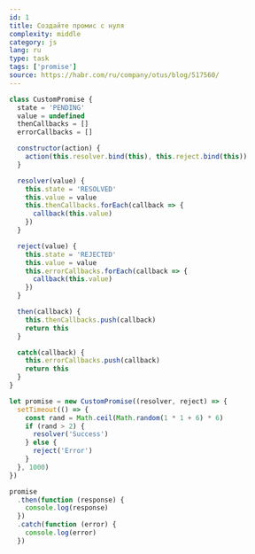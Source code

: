 ```yaml
---
id: 1
title: Создайте промис с нуля
complexity: middle
category: js
lang: ru
type: task
tags: ['promise']
source: https://habr.com/ru/company/otus/blog/517560/
---
```


```js answer
class CustomPromise {
  state = 'PENDING'
  value = undefined
  thenCallbacks = []
  errorCallbacks = []

  constructor(action) {
    action(this.resolver.bind(this), this.reject.bind(this))
  }

  resolver(value) {
    this.state = 'RESOLVED'
    this.value = value
    this.thenCallbacks.forEach(callback => {
      callback(this.value)
    })
  }

  reject(value) {
    this.state = 'REJECTED'
    this.value = value
    this.errorCallbacks.forEach(callback => {
      callback(this.value)
    })
  }

  then(callback) {
    this.thenCallbacks.push(callback)
    return this
  }

  catch(callback) {
    this.errorCallbacks.push(callback)
    return this
  }
}

let promise = new CustomPromise((resolver, reject) => {
  setTimeout(() => {
    const rand = Math.ceil(Math.random(1 * 1 + 6) * 6)
    if (rand > 2) {
      resolver('Success')
    } else {
      reject('Error')
    }
  }, 1000)
})

promise
  .then(function (response) {
    console.log(response)
  })
  .catch(function (error) {
    console.log(error)
  })
```
